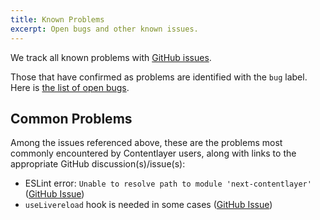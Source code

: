 ```yaml
---
title: Known Problems
excerpt: Open bugs and other known issues.
---
```


We track all known problems with [GitHub issues](https://github.com/contentlayerdev/contentlayer/issues).

Those that have confirmed as problems are identified with the `bug` label. Here is [the list of open bugs](https://github.com/contentlayerdev/contentlayer/issues?q=is%3Aissue+is%3Aopen+label%3Abug).

## Common Problems

Among the issues referenced above, these are the problems most commonly encountered by Contentlayer users, along with links to the appropriate GitHub discussion(s)/issue(s):

- ESLint error: `Unable to resolve path to module 'next-contentlayer'` ([GitHub Issue](https://github.com/contentlayerdev/contentlayer/issues/48#issuecomment-1097753073))
- `useLivereload` hook is needed in some cases ([GitHub Issue](https://github.com/contentlayerdev/contentlayer/issues/135))
